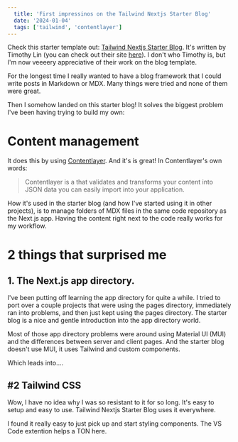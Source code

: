 ```yaml
---
  title: 'First impressinos on the Tailwind Nextjs Starter Blog'
  date: '2024-01-04'
  tags: ['tailwind', 'contentlayer']
---
```


Check this starter template out: [Tailwind Nextjs Starter Blog](https://github.com/timlrx/tailwind-nextjs-starter-blog). It's written by Timothy Lin (you can check out their site [here](https://www.timlrx.com/)). I don't who Timothy is, but I'm now veeeery appreciative of their work on the blog template.

For the longest time I really wanted to have a blog framework that I could write posts in Markdown or MDX. Many things were tried and none of them were great.

Then I somehow landed on this starter blog! It solves the biggest problem I've been having trying to build my own: 

# Content management

It does this by using [Contentlayer](https://contentlayer.dev/). And it's is great! In Contentlayer's own words:

> Contentlayer is a that validates and transforms your content into JSON data you can easily import into your application.

How it's used in the starter blog (and how I've started using it in other projects), is to manage folders of MDX files in the same code repository as the Next.js app. Having the content right next to the code really works for my workflow.

# 2 things that surprised me

## 1. The Next.js app directory.

I've been putting off learning the app directory for quite a while. I tried to port over a couple projects that were using the pages directory, immediately ran into problems, and then just kept using the pages directory. The starter blog is a nice and gentle introduction into the app directory world.

Most of those app directory problems were around using Material UI (MUI) and the differences between server and client pages. And the starter blog doesn't use MUI, it uses Tailwind and custom components. 

Which leads into....

## #2 Tailwind CSS

Wow, I have no idea why I was so resistant to it for so long. It's easy to setup and easy to use. Tailwind Nextjs Starter Blog uses it everywhere. 

I found it really easy to just pick up and start styling components. The VS Code extention helps a TON here.
